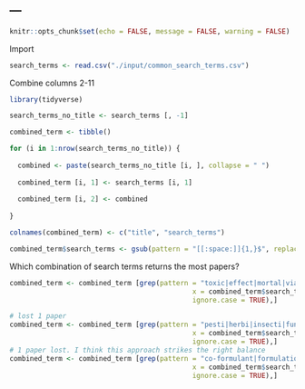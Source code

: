 ---
---

```r
knitr::opts_chunk$set(echo = FALSE, message = FALSE, warning = FALSE)
```

Import

```r
search_terms <- read.csv("./input/common_search_terms.csv")
```

Combine columns 2-11

```r
library(tidyverse)

search_terms_no_title <- search_terms [, -1]

combined_term <- tibble()

for (i in 1:nrow(search_terms_no_title)) {
  
  combined <- paste(search_terms_no_title [i, ], collapse = " ")
  
  combined_term [i, 1] <- search_terms [i, 1]
  
  combined_term [i, 2] <- combined
  
}

colnames(combined_term) <- c("title", "search_terms")

combined_term$search_terms <- gsub(pattern = "[[:space:]]{1,}$", replacement = "", x = combined_term$search_terms)
```

Which combination of search terms returns the most papers?

```r
combined_term <- combined_term [grep(pattern = "toxic|effect|mortal|viab|endpoint|end point|oxid|cell cycle|dna damage|apop|necro|sensitiv|growth|surv|aberra|health",
                                             x = combined_term$search_terms,
                                             ignore.case = TRUE),]

# lost 1 paper
combined_term <- combined_term [grep(pattern = "pesti|herbi|insecti|fungi|acari|agrochem",
                                             x = combined_term$search_terms,
                                             ignore.case = TRUE),]
# 1 paper lost. I think this approach strikes the right balance
combined_term <- combined_term [grep(pattern = "co-formulant|formulation|adjuvant|by-product|commercial product|inactive ingredient|inert|formulant|safener|additive|surfactant|solvent|component|commercial form|commercial mixture|formulated|active ingredient|fundamental substance|reagent grade|technical|active principle|active substance|pure|technical grade|technical-grade|alone|active component|pure compound|grade|active constituent|active|active pesticide|active agent",
                                             x = combined_term$search_terms,
                                             ignore.case = TRUE),]

```

